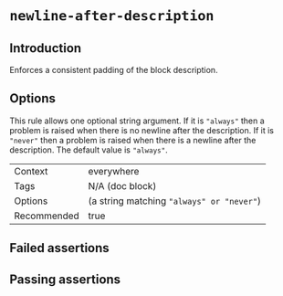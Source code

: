 # `newline-after-description`

## Introduction

Enforces a consistent padding of the block description.

## Options

This rule allows one optional string argument. If it is `"always"` then a
problem is raised when there is no newline after the description. If it is
`"never"` then a problem is raised when there is a newline after the
description. The default value is `"always"`.

|||
|---|---|
|Context|everywhere|
|Tags|N/A (doc block)|
|Options|(a string matching `"always" or "never"`)|
|Recommended|true|


## Failed assertions

<Assertions rule="newlineAfterDescription" />

## Passing assertions

<Assertions rule="newlineAfterDescription" passing />
